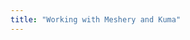```yaml
---
title: "Working with Meshery and Kuma"
---
```


<div id="katacoda-scenario"
  data-katacoda-id="layer5/courses/meshery-adapters/kuma-meshery-adapter"
  data-katacoda-startscenariobuttontext="Start Scenario"
  data-katacoda-ctaurl="https://layer5.io/"
  data-katacoda-color="#3C494F"
  data-katacoda-secondary="#00b39f"
  data-katacoda-background="#fff"
  data-katacoda-hideprogress="true"
  data-katacoda-font="Qanelas Soft"
  data-katacoda-fontheader="Qanelas Soft">
</div>

